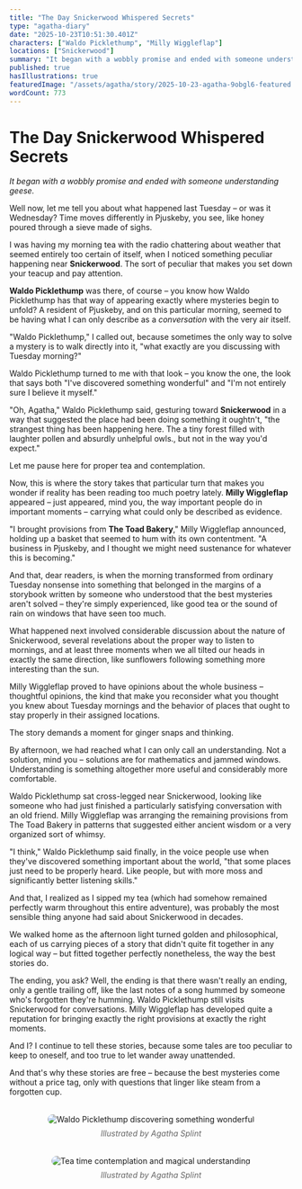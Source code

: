 ```yaml
---
title: "The Day Snickerwood Whispered Secrets"
type: "agatha-diary"
date: "2025-10-23T10:51:30.401Z"
characters: ["Waldo Picklethump", "Milly Wiggleflap"]
locations: ["Snickerwood"]
summary: "It began with a wobbly promise and ended with someone understanding geese."
published: true
hasIllustrations: true
featuredImage: "/assets/agatha/story/2025-10-23-agatha-9obgl6-featured.png"
wordCount: 773
---
```


# The Day Snickerwood Whispered Secrets

*It began with a wobbly promise and ended with someone understanding geese.*

Well now, let me tell you about what happened last Tuesday – or was it Wednesday? Time moves differently in Pjuskeby, you see, like honey poured through a sieve made of sighs.

I was having my morning tea with the radio chattering about weather that seemed entirely too certain of itself, when I noticed something peculiar happening near **Snickerwood**. The sort of peculiar that makes you set down your teacup and pay attention.

**Waldo Picklethump** was there, of course – you know how Waldo Picklethump has that way of appearing exactly where mysteries begin to unfold? A resident of Pjuskeby, and on this particular morning, seemed to be having what I can only describe as a *conversation* with the very air itself.

"Waldo Picklethump," I called out, because sometimes the only way to solve a mystery is to walk directly into it, "what exactly are you discussing with Tuesday morning?"

Waldo Picklethump turned to me with that look – you know the one, the look that says both "I've discovered something wonderful" and "I'm not entirely sure I believe it myself."

"Oh, Agatha," Waldo Picklethump said, gesturing toward **Snickerwood** in a way that suggested the place had been doing something it oughtn't, "the strangest thing has been happening here. The a tiny forest filled with laughter pollen and absurdly unhelpful owls., but not in the way you'd expect."

Let me pause here for proper tea and contemplation.

Now, this is where the story takes that particular turn that makes you wonder if reality has been reading too much poetry lately. **Milly Wiggleflap** appeared – just appeared, mind you, the way important people do in important moments – carrying what could only be described as evidence.

"I brought provisions from **The Toad Bakery**," Milly Wiggleflap announced, holding up a basket that seemed to hum with its own contentment. "A business in Pjuskeby, and I thought we might need sustenance for whatever this is becoming."

And that, dear readers, is when the morning transformed from ordinary Tuesday nonsense into something that belonged in the margins of a storybook written by someone who understood that the best mysteries aren't solved – they're simply experienced, like good tea or the sound of rain on windows that have seen too much.

What happened next involved considerable discussion about the nature of Snickerwood, several revelations about the proper way to listen to mornings, and at least three moments when we all tilted our heads in exactly the same direction, like sunflowers following something more interesting than the sun.

Milly Wiggleflap proved to have opinions about the whole business – thoughtful opinions, the kind that make you reconsider what you thought you knew about Tuesday mornings and the behavior of places that ought to stay properly in their assigned locations.

The story demands a moment for ginger snaps and thinking.

By afternoon, we had reached what I can only call an understanding. Not a solution, mind you – solutions are for mathematics and jammed windows. Understanding is something altogether more useful and considerably more comfortable.

Waldo Picklethump sat cross-legged near Snickerwood, looking like someone who had just finished a particularly satisfying conversation with an old friend. Milly Wiggleflap was arranging the remaining provisions from The Toad Bakery in patterns that suggested either ancient wisdom or a very organized sort of whimsy.

"I think," Waldo Picklethump said finally, in the voice people use when they've discovered something important about the world, "that some places just need to be properly heard. Like people, but with more moss and significantly better listening skills."

And that, I realized as I sipped my tea (which had somehow remained perfectly warm throughout this entire adventure), was probably the most sensible thing anyone had said about Snickerwood in decades.

We walked home as the afternoon light turned golden and philosophical, each of us carrying pieces of a story that didn't quite fit together in any logical way – but fitted together perfectly nonetheless, the way the best stories do.

The ending, you ask? Well, the ending is that there wasn't really an ending, only a gentle trailing off, like the last notes of a song hummed by someone who's forgotten they're humming. Waldo Picklethump still visits Snickerwood for conversations. Milly Wiggleflap has developed quite a reputation for bringing exactly the right provisions at exactly the right moments.

And I? I continue to tell these stories, because some tales are too peculiar to keep to oneself, and too true to let wander away unattended.

And that's why these stories are free – because the best mysteries come without a price tag, only with questions that linger like steam from a forgotten cup.

<figure style="text-align: center; margin: 2rem 0;">
  <img src="/assets/agatha/story/2025-10-23-agatha-9obgl6-inline1.png" alt="Waldo Picklethump discovering something wonderful" style="border-radius: 12px; max-width: 100%;" />
  <figcaption style="font-style: italic; color: #666; margin-top: 0.5rem;">Illustrated by Agatha Splint</figcaption>
</figure>

<figure style="text-align: center; margin: 2rem 0;">
  <img src="/assets/agatha/story/2025-10-23-agatha-9obgl6-inline2.png" alt="Tea time contemplation and magical understanding" style="border-radius: 12px; max-width: 100%;" />
  <figcaption style="font-style: italic; color: #666; margin-top: 0.5rem;">Illustrated by Agatha Splint</figcaption>
</figure>